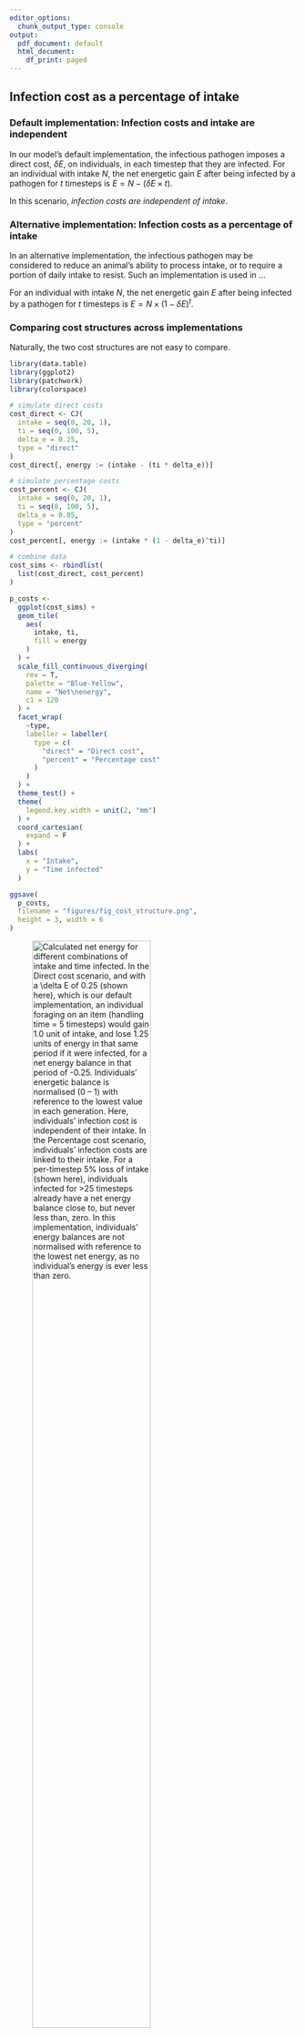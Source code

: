 ```yaml
---
editor_options:
  chunk_output_type: console
output:
  pdf_document: default
  html_document:
    df_print: paged
---
```


## Infection cost as a percentage of intake

### Default implementation: Infection costs and intake are independent

In our model's default implementation, the infectious pathogen imposes a direct cost, $\delta E$, on individuals, in each timestep that they are infected.
For an individual with intake $N$, the net energetic gain $E$ after being infected by a pathogen for $t$ timesteps is $E = N - (\delta E \times t)$.

In this scenario, _infection costs are independent of intake_.

### Alternative implementation: Infection costs as a percentage of intake

In an alternative implementation, the infectious pathogen may be considered to reduce an animal's ability to process intake, or to require a portion of daily intake to resist.
Such an implementation is used in ...

For an individual with intake $N$, the net energetic gain $E$ after being infected by a pathogen for $t$ timesteps is $E = N \times (1 - \delta E) ^ t$.

### Comparing cost structures across implementations

Naturally, the two cost structures are not easy to compare.

```r
library(data.table)
library(ggplot2)
library(patchwork)
library(colorspace)

# simulate direct costs
cost_direct <- CJ(
  intake = seq(0, 20, 1),
  ti = seq(0, 100, 5),
  delta_e = 0.25,
  type = "direct"
)
cost_direct[, energy := (intake - (ti * delta_e))]

# simulate percentage costs
cost_percent <- CJ(
  intake = seq(0, 20, 1),
  ti = seq(0, 100, 5),
  delta_e = 0.05,
  type = "percent"
)
cost_percent[, energy := (intake * (1 - delta_e)^ti)]

# combine data
cost_sims <- rbindlist(
  list(cost_direct, cost_percent)
)

p_costs <-
  ggplot(cost_sims) +
  geom_tile(
    aes(
      intake, ti,
      fill = energy
    )
  ) +
  scale_fill_continuous_diverging(
    rev = T,
    palette = "Blue-Yellow",
    name = "Net\nenergy",
    c1 = 120
  ) +
  facet_wrap(
    ~type,
    labeller = labeller(
      type = c(
        "direct" = "Direct cost",
        "percent" = "Percentage cost"
      )
    )
  ) +
  theme_test() +
  theme(
    legend.key.width = unit(2, "mm")
  ) +
  coord_cartesian(
    expand = F
  ) +
  labs(
    x = "Intake",
    y = "Time infected"
  )

ggsave(
  p_costs,
  filename = "figures/fig_cost_structure.png",
  height = 3, width = 6
)
```

![Calculated net energy for different combinations of intake and time infected. In the _Direct cost_ scenario, and with a $\delta E$ of 0.25 (shown here), which is our default implementation, an individual foraging on an item (handling time = 5 timesteps) would gain 1.0 unit of intake, and lose 1.25 units of energy in that same period if it were infected, for a net energy balance in that period of -0.25. Individuals' energetic balance is normalised (0 -- 1) with reference to the lowest value in each generation. Here, individuals' infection cost is _independent_ of their intake. In the _Percentage cost_ scenario, individuals' infection costs are linked to their intake. For a per-timestep 5% loss of intake (shown here), individuals infected for >25 timesteps already have a net energy balance close to, but never less than, zero. In this implementation, individuals' energy balances are _not normalised_ with reference to the lowest net energy, as no individual's energy is ever less than zero.](figures/fig_cost_structure.png){ width=70% } 

\newpage

### Evolutionary outcomes of the percentage cost implementation

The social movement strategies evolved prior to pathogen introduction are identical to those seen in our default implementation.
This is because the percentage cost implementation differs from the default only after the pathogen is introduced.

After pathogen introduction, there is a rapid evolutionary shift in movement strategies.
This shift is similar to that in our default implementation, but the strategies evolved are different.
The handler tracking strategy becomes common across parameter combinations.
However, when the costs of infection are relatively high (7.5%), and the usefulness of social information is limited by the abundance of food items (R = 5), the agent avoiding strategy forms about one fourth of the population mixture of social movement strategies.

![**Rapid evolutionary change, but different evolutionary outcomes, in an alternative implementation of disease costs.** In our alternative, percentage costs implementation of the infectious pathogen, there is a rapid shift in the mix of movement strategies after pathogen introduction. The handler tracking strategy becomes common across all parameter combinations. Only when the costs of infection are relatively high (7.5%), and the usefulness of social information is limited by the abundance of food items (R = 5), does the agent avoiding strategy form about one fourth of the population mixture of social movement strategies. ](figures/fig_evo_change_percent_cost.png){ width=70% }

### Ecological consequences in the percentage cost implementation

Surprisingly, the implementation of a different cost structure for the novel, infectious pathogen does not affect ecological, population level outcomes when compared with outcomes in our default implementation of direct costs.
Across parameter combinations where there is a rapid evolutionary transition from agent tracking to handler tracking as the dominant strategy, there is also an increase in distance moved, a reduction in intake, and a reduction in associations.
Notably, the reductions in per-capita intake following pathogen introduction are similar to a halving of landscape productivity (as in the default implementation), and there is a comparable drop in the number of pairwise associations among individuals.

![**Rapid ecological changes accompany evolutionary shifts in an alternative implementation of disease costs, and are similar to the default implementation.** In the alternative percentage-costs implementation of the infectious pathogen, the outcomes are very similar to those in our default implementation of direct costs. Across most paramter combinations, there is an increase in movement, a reduction in intake, and a reduction in associations with other foragers. Each subplot in each panel shows the mean and standard error of the per-capita values for **(A)** distance moved, **(B)** intake, **(C)** number of associations, or encounters, with other individuals. Means and standard deviations are shown before (G = 3,000) and after (G = 3,500) pathogen introduction; each data point represents 10 replicates of the relevant parameter combination.](figures/fig_eco_compare_percent.png)

\newpage
